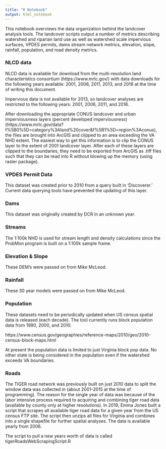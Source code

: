 ```yaml
---
title: "R Notebook"
output: html_notebook
---
```





This notebook overviews the data organization behind the landcover analysis tools. The landcover scripts output a number of metrics describing watershed and riparian land use as well as watershed scale impervious surfaces, VPDES permits, dams stream network metrics, elevation, slope, rainfall, population, and road density metrics. 

### NLCD data

NLCD data is available for download from the multi-resolution land characteristics consortium (https://www.mrlc.gov/) with data downloads for the following years available: 2001, 2006, 2011, 2013, and 2016 at the time of writing this document.

Impervious data is not available for 2013, so landcover analyses are restricted to the following years: 2001, 2006, 2011, and 2016.

After downloading the appropriate CONUS landcover and urban imperviousness layers (percent developed imperviousness) (https://www.mrlc.gov/data?f%5B0%5D=category%3Aland%20cover&f%5B1%5D=region%3Aconus), the files are brought into ArcGIS and clipped to an area exceeding the VA NHD extent. The easiest way to get this information is to clip the CONUS layer to the extent of 2001 landcover layer. After each of these layers are clipped to the boundaries, they need to be exported from ArcGIS as .tiff files such that they can be read into R without blowing up the memory (using raster package).

### VPDES Permit Data

This dataset was created prior to 2010 from a query built in 'Discoverer.' Current data querying tools have prevented the updating of this layer.

### Dams

This dataset was originally created by DCR in an unknown year. 


### Streams

The 1:100k NHD is used for stream length and density calculations since the ProbMon program is built on a 1:100k sample frame.

### Elevation & Slope

These DEM's were passed on from Mike McLeod.

### Rainfall

These 30 year models were passed on from Mike McLeod.

### Population

These datasets need to be periodically updated when US census spatial data is released (each decade). The tool currently runs block population data from 1990, 2000, and 2010. 

https://www.census.gov/geographies/reference-maps/2010/geo/2010-census-block-maps.html

At present the population data is limited to just Virginia block pop data. No other state is being considered in the population even if the watershed exceeds VA boundaries.

### Roads

The TIGER road network was previously built on just 2010 data to split the window data was collected in (about 2001-2015 at the time of programming). The reason for the single year of data was because of the labor intensive process required to acquiring and combining tiger road data (available by county only at higher resolutions). In 2019, Emma Jones built a script that scrapes all available tiger road data for a given year from the US census FTP site. The script then unzips all files for Virginia and combines into a single shapefile for further spatial analyses. The data is available yearly from 2006. 

The script to pull a new years worth of data is called tigerRoadsWebScrapingScript.R



